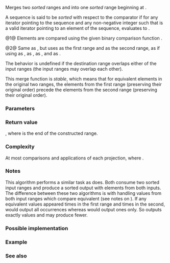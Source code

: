 {{cpp/ranges/title|merge|merge_result}}
{{cpp/algorithm/ranges/navbar}}
{{dcl begin}}
{{dcl header|algorithm}}
{{dcl h|Call signature}}
{{dcl|num=1|since=c++20|1=
template&lt; std::input_iterator I1, std::sentinel_for&lt;I1&gt; S1,
          std::input_iterator I2, std::sentinel_for&lt;I2&gt; S2,
          std::weakly_incrementable O, class Comp = ranges::less,
          class Proj1 = std::identity, class Proj2 = std::identity &gt;
requires std::mergeable&lt;I1, I2, O, Comp, Proj1, Proj2&gt;
constexpr merge_result&lt;I1, I2, O&gt;
    merge( I1 first1, S1 last1, I2 first2, S2 last2, O result, Comp comp = {},
           Proj1 proj1 = {}, Proj2 proj2 = {} );
}}
{{dcl|num=2|since=c++20|1=
template&lt; ranges::input_range R1, ranges::input_range R2,
          std::weakly_incrementable O, class Comp = ranges::less,
          class Proj1 = std::identity, class Proj2 = std::identity &gt;
requires std::mergeable&lt;ranges::iterator_t&lt;R1&gt;, ranges::iterator_t&lt;R2&gt;,
                        O, Comp, Proj1, Proj2&gt;
constexpr merge_result&lt;ranges::borrowed_iterator_t&lt;R1&gt;,
                       ranges::borrowed_iterator_t&lt;R2&gt;, O&gt;
    merge( R1&amp;&amp; r1, R2&amp;&amp; r2, O result, Comp comp = {},
           Proj1 proj1 = {}, Proj2 proj2 = {} );
}}
{{dcl h|Helper types}}
{{dcl|num=3|since=c++20|1=
template&lt; class I1, class I2, class O &gt;
using merge_result = ranges::in_in_out_result&lt;I1, I2, O&gt;;
}}
{{dcl end}}

Merges two ''sorted'' ranges {{range|[first1|last1}} and {{range|first2|last2}} into one ''sorted'' range beginning at {{c|result}}.

A sequence is said to be ''sorted'' with respect to the comparator {{c|comp}} if for any iterator {{tt|it}} pointing to the sequence and any non-negative integer {{tt|n}} such that {{tt|it + n}} is a valid iterator pointing to an element of the sequence, {{c|1=std::invoke(comp, std::invoke(proj2, *(it + n)), std::invoke(proj1, *it)))}} evaluates to {{c|false}}.

@1@ Elements are compared using the given binary comparison function {{c|comp}}.

@2@ Same as {{v|1}}, but uses {{c|r1}} as the first range and {{c|r2}} as the second range, as if using {{c|ranges::begin(r1)}} as {{c|first1}}, {{c|ranges::end(r1)}} as {{c|last1}}, {{c|ranges::begin(r2)}} as {{c|first2}}, and {{c|ranges::end(r2)}} as {{c|last2}}.

The behavior is undefined if the destination range overlaps either of the input ranges (the input ranges may overlap each other).

This merge function is ''stable'', which means that for equivalent elements in the original two ranges, the elements from the first range (preserving their original order) precede the elements from the second range (preserving their original order).

{{cpp/ranges/niebloid}}

===Parameters===
{{par begin}}
{{par|first1, last1|the first input sorted range}}
{{par|first2, last2|the second input sorted range}}
{{par|result|the beginning of the output range}}
{{par|comp|comparison to apply to the projected elements}}
{{par|proj1|projection to apply to the elements in the first range}}
{{par|proj2|projection to apply to the elements in the second range}}
{{par end}}

===Return value===
{{c|1={last1, last2, result_last} }}, where {{c|result_last}} is the end of the constructed range.

===Complexity===
At most {{c|N − 1}} comparisons and applications of each projection, where
{{c|1= N = ranges::distance(first1, last1) + ranges::distance(first2, last12)}}.

===Notes===
This algorithm performs a similar task as {{c|ranges::set_union}} does. Both consume two sorted input ranges and produce a sorted output with elements from both inputs. The difference between these two algorithms is with handling values from both input ranges which compare equivalent (see notes on {{named req|LessThanComparable}}). If any equivalent values appeared {{c|n}} times in the first range and {{c|m}} times in the second, {{lc|ranges::merge}} would output all {{c|n + m}} occurrences whereas {{lc|ranges::set_union}} would output {{c|max(n, m)}} ones only. So {{lc|ranges::merge}} outputs exactly {{c|N}} values and {{lc|ranges::set_union}} may produce fewer.

===Possible implementation===
{{eq fun| 1=
struct merge_fn
{
    template&lt;std::input_iterator I1, std::sentinel_for&lt;I1&gt; S1,
             std::input_iterator I2, std::sentinel_for&lt;I2&gt; S2,
             std::weakly_incrementable O, class Comp = ranges::less,
             class Proj1 = std::identity, class Proj2 = std::identity&gt;
    requires std::mergeable&lt;I1, I2, O, Comp, Proj1, Proj2&gt;
    constexpr ranges::merge_result&lt;I1, I2, O&gt;
        operator()(I1 first1, S1 last1, I2 first2, S2 last2, O result, Comp comp = {},
                   Proj1 proj1 = {}, Proj2 proj2 = {}) const
    {
        for (; !(first1 == last1 or first2 == last2); ++result)
        {
            if (std::invoke(comp, std::invoke(proj2, *first2), std::invoke(proj1, *first1)))
                *result = *first2, ++first2;
            else
                *result = *first1, ++first1;
        }
        auto ret1{ranges::copy(std::move(first1), std::move(last1), std::move(result))};
        auto ret2{ranges::copy(std::move(first2), std::move(last2), std::move(ret1.out))};
        return {std::move(ret1.in), std::move(ret2.in), std::move(ret2.out)};
    }

    template&lt;ranges::input_range R1, ranges::input_range R2, std::weakly_incrementable O,
             class Comp = ranges::less,
             class Proj1 = std::identity, class Proj2 = std::identity&gt;
    requires std::mergeable&lt;ranges::iterator_t&lt;R1&gt;, ranges::iterator_t&lt;R2&gt;,
                            O, Comp, Proj1, Proj2&gt;
    constexpr ranges::merge_result&lt;ranges::borrowed_iterator_t&lt;R1&gt;,
                                   ranges::borrowed_iterator_t&lt;R2&gt;, O&gt;
        operator()(R1&amp;&amp; r1, R2&amp;&amp; r2, O result, Comp comp = {},
                   Proj1 proj1 = {}, Proj2 proj2 = {}) const
    {
        return (*this)(ranges::begin(r1), ranges::end(r1),
                       ranges::begin(r2), ranges::end(r2),
                       std::move(result), std::move(comp),
                       std::move(proj1), std::move(proj2));
    }
};

inline constexpr merge_fn merge {};
}}

===Example===
{{example
|code=
#include &lt;algorithm&gt;
#include &lt;iostream&gt;
#include &lt;iterator&gt;
#include &lt;vector&gt;

void print(const auto&amp; in1, const auto&amp; in2, auto first, auto last)
{
    std::cout &lt;&lt; "{ ";
    for (const auto&amp; e : in1)
        std::cout &lt;&lt; e &lt;&lt; ' ';
    std::cout &lt;&lt; "} +\n{ ";
    for (const auto&amp; e : in2)
        std::cout &lt;&lt; e &lt;&lt; ' ';
    std::cout &lt;&lt; "} =\n{ ";
    while (!(first == last))
        std::cout &lt;&lt; *first++ &lt;&lt; ' ';
    std::cout &lt;&lt; "}\n\n";
}

int main()
{
    std::vector&lt;int&gt; in1, in2, out;

    in1 = {1, 2, 3, 4, 5};
    in2 = {3, 4, 5, 6, 7};
    out.resize(in1.size() + in2.size());
    const auto ret = std::ranges::merge(in1, in2, out.begin());
    print(in1, in2, out.begin(), ret.out);

    in1 = {1, 2, 3, 4, 5, 5, 5};
    in2 = {3, 4, 5, 6, 7};
    out.clear();
    out.reserve(in1.size() + in2.size());
    std::ranges::merge(in1, in2, std::back_inserter(out));
    print(in1, in2, out.cbegin(), out.cend());
}
|output=
{ 1 2 3 4 5 } +
{ 3 4 5 6 7 } =
{ 1 2 3 3 4 4 5 5 6 7 }

{ 1 2 3 4 5 5 5 } +
{ 3 4 5 6 7 } =
{ 1 2 3 3 4 4 5 5 5 5 6 7 }
}}

===See also===
{{dsc begin}}
{{dsc inc|cpp/algorithm/ranges/dsc inplace_merge}}
{{dsc inc|cpp/algorithm/ranges/dsc is_sorted}}
{{dsc inc|cpp/algorithm/ranges/dsc set_union}}
{{dsc inc|cpp/algorithm/ranges/dsc sort}}
{{dsc inc|cpp/algorithm/ranges/dsc stable_sort}}
{{dsc inc|cpp/algorithm/dsc merge}}
{{dsc end}}

{{langlinks|de|es|fr|it|ja|pt|ru|zh}}
